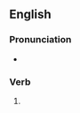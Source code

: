 ==English==

===Pronunciation===
* {{rhymes|æpt|lang=en}}

===Verb===
{{head|en|verb form}}

# {{en-past of|crap}}
